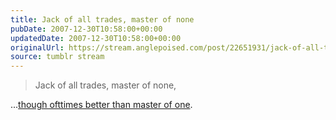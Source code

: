 ```yaml
---
title: Jack of all trades, master of none
pubDate: 2007-12-30T10:58:00+00:00
updatedDate: 2007-12-30T10:58:00+00:00
originalUrl: https://stream.anglepoised.com/post/22651931/jack-of-all-trades-master-of-none
source: tumblr stream
---
```


> Jack of all trades, master of none,

...<a href="http://en.wikipedia.org/wiki/Jack_of_all_trades,_master_of_none">though ofttimes better than master of one</a>.
